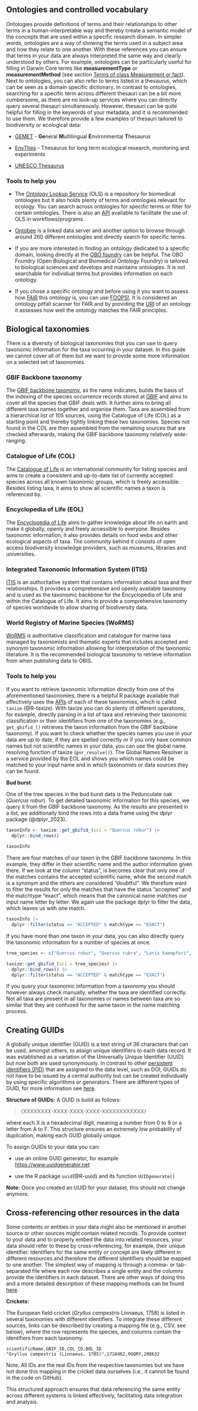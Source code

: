 ## Ontologies and controlled vocabulary {#ontologies}

Ontologies provide definitions of terms and their relationships to other terms in a human-interpretable way and thereby create a semantic model of the concepts that are used within a specific research domain. In simpler words, ontologies are a way of showing the terms used in a subject area and how they relate to one another. With these references you can ensure that terms in your data are always interpreted the same way and clearly understood by others. For example, ontologies can be particularly useful for filling in Darwin Core terms like **measurementType** or **measurementMethod** (see section [Terms of class Measurement or fact](#mof)). Next to ontologies, you can also refer to terms listed in a thesaurus, which can be seen as a domain specific dictionary. In contrast to ontologies, searching for a specific term across different thesauri can be a bit more cumbersome, as there are no look-up services where you can directly query several thesauri simultaneously.  However, thesauri can be quite helpful for filling in the keywords of your metadata, and it is recommended to use them. We therefore provide a few examples of thesauri tailored to biodiversity or ecological data:

-   [GEMET](https://www.eionet.europa.eu/gemet/en/themes/) - **Ge**neral **M**ultilingual **E**nvironmental **T**hesaurus

-   [EnvThes](https://vocabs.lter-europe.net/envthes/en/) - Thesaurus for long term ecological research, monitoring and experiments

-   [UNESCO Thesaurus](https://vocabularies.unesco.org/browser/thesaurus/en/)

### Tools to help you

-   The [Ontology Lookup Service](http://ebi.ac.uk/ols4/) (OLS) is a repository for biomedical ontologies but it also holds plenty of terms and ontologies relevant for ecology. You can search across ontologies for specific terms or filter for certain ontologies. There is also an [API](#API) available to facilitate the use of OLS in workflows/programs.

-   [Ontobee](http://ontobee.org) is a linked data server and another option to browse through around 260 different ontologies and directly search for specific terms.

-   If you are more interested in finding an ontology dedicated to a specific domain, looking directly at the [OBO foundry](http://obofoundry.org/) can be helpful. The OBO Foundry (Open Biological and Biomedical Ontology Foundry) is tailored to biological sciences and develops and maintains ontologies. It is not searchable for individual terms but provides information on each ontology.

-   If you chose a specific ontology and before using it you want to assess how [FAIR](#FAIR) this ontology is, you can use [FOOPS!](https://foops.linkeddata.es/FAIR_validator.html#). It is considered an ontology pitfall scanner for FAIR and by providing the [URI](#URI) of an ontology it assesses how well the ontology matches the FAIR principles.

## Biological taxonomies

There is a diversity of biological taxonomies that you can use to query taxonomic information for the taxa occurring in your dataset. In this guide we cannot cover all of them but we want to provide some more information on a selected set of taxonomies.

### GBIF Backbone taxonomy

The [GBIF backbone taxonomy](https://doi.org/10.15468/39omei), as the name indicates, builds the basis of the indexing of the species occurrence records stored at [GBIF](#GBIF) and aims to cover all the species that GBIF deals with. It further aims to bring all different taxa names together and organise them. Taxa are assembled from a hierarchical list of 105 sources, using the Catalogue of Life (COL) as a starting point and thereby tightly linking these two taxonomies. Species not found in the COL are then assembled from the remaining sources that are checked afterwards, making the GBIF backbone taxonomy relatively wide-ranging.

### Catalogue of Life (COL)

The [Catalogue of Life](https://www.catalogueoflife.org/) is an international community for listing species and aims to create a consistent and up-to-date list of currently accepted species across all known taxonomic groups, which is freely accessible. Besides listing taxa, it aims to show all scientific names a taxon is referenced by.

### Encyclopedia of Life (EOL)

The [Encyclopedia of Life](https://www.eol.org/) aims to gather knowledge about life on earth and make it globally, openly and freely accessible to everyone. Besides taxonomic information, it also provides details on food webs and other ecological aspects of taxa. The community behind it consists of open access biodiversity knowledge providers, such as museums, libraries and universities.

### Integrated Taxonomic Information System (ITIS)

[ITIS](https://www.itis.gov/) is an authoritative system that contains information about taxa and their relationships. It provides a comprehensive and openly available taxonomy and is used as the taxonomic backbone for the Encyclopedia of Life and within the Catalogue of Life. It aims to provide a comprehensive taxonomy of species worldwide to allow sharing of biodiversity data.

### World Registry of Marine Species (WoRMS)

[WoRMS](https://www.marinespecies.org/) is authoritative classification and catalogue for marine taxa managed by taxonomists and thematic experts that includes accepted and synonym taxonomic information allowing for interpretation of the taxonomic literature. It is the recommended biological taxonomy to retrieve information from when publishing data to OBIS.

### Tools to help you

If you want to retrieve taxonomic information directly from one of the aforementioned taxonomies, there is a helpful R package available that effectively uses the [APIs](#API) of each of these taxonomies, which is called `taxize` (@R-taxize). With taxize you can do plenty of different operations, for example, directly parsing in a list of taxa and retrieving their taxonomic classification or their identifiers from one of the taxonomies (e.g., `get_gbifid_()` retrieves the taxon information from the GBIF backbone taxonomy). If you want to check whether the species names you use in your data are up to date, if they are spelled correctly or if you only have common names but not scientific names in your data, you can use the global name resolving function of taxize (`gnr_resolve()`). The Global Names Resolver is a service provided by the EOL and shows you which names could be matched to your input name and in which taxonomies or data sources they can be found.

::: {.examplebox .exampleimg}
**Bud burst**:

One of the tree species in the bud burst data is the Pedunculate oak (*Quercus robur*). To get detailed taxonomic information for this species, we query it from the GBIF backbone taxonomy. As the results are presented in a list, we additionally bind the rows into a data frame using the dplyr package (@dplyr_2023).

```r
taxonInfo <- taxize::get_gbifid_(sci = "Quercus robur") |>
  dplyr::bind_rows()
  
taxonInfo
```

There are four matches of our taxon in the GBIF backbone taxonomy. In this example, they differ in their scientific name and the author information given there. If we look at the column "status", is becomes clear that only one of the matches contains the accepted scientific name, while the second match is a synonym and the others are considered "doubtful". We therefore want to filter the results for only the matches that have the status "accepted" and the matchtype "exact", which means that the canonical name matches our input name letter by letter. We again use the package dplyr to filter the data, which leaves us with one match.

```r
taxonInfo |> 
  dplyr::filter(status == "ACCEPTED" & matchtype == "EXACT")
```

If you have more than one taxon in your data, you can also directly query the taxonomic information for a number of species at once.

```r

tree_species <- c("Quercus robur", "Quercus rubra", "Larix kaempferi", "Pinus sylvestris", "Betula pendula")

taxize::get_gbifid_(sci = tree_species) |>
  dplyr::bind_rows() |>
  dplyr::filter(status == "ACCEPTED" & matchtype == "EXACT")
```
:::

If you query your taxonomic information from a taxonomy you should however always check manually, whether the taxa are identified correctly. Not all taxa are present in all taxonomies or names between taxa are so similar that they are confused for the same taxon in the name matching process.

## Creating GUIDs {#GUIDcreation}

A globally unique identifier (GUID) is a text string of 36 characters that can be used, amongst others, to assign unique identifiers to each data record. It was established as a variation of the Universally Unique Identifier (UUID) but now both are used synonymously. In contrast to other [persistent identifiers (PID)](#PID) that are assigned to the data level, such as DOI, GUIDs do not have to be issued by a central authority but can be created individually by using specific algorithms or generators. There are different types of GUID, for more information see [here](https://www.techtarget.com/searchwindowsserver/definition/GUID-global-unique-identifier).

**Structure of GUIDs:** A GUID is build as follows:

> {XXXXXXXX-XXXX-XXXX-XXXX-XXXXXXXXXXXX}

where each X is a hexadecimal digit, meaning a number from 0 to 9 or a letter from A to F. This structure ensures an extremely low probability of duplication, making each GUID globally unique.

To assign GUIDs to your data you can:

-   use an online GUID generator, for example <https://www.uuidgenerator.net>

-   use the R package `uuid`(@R-uuid) and its function `UUIDgenerate()`

**Note:** Once you created an UUID for your dataset, this should not change anymore.

## Cross-referencing other resources in the data {#crossref-in-data}

Some contents or entities in your data might also be mentioned in another source or other sources might contain related records. To provide context to your data and to properly embed the data into related resources, your data should refer to these by cross-referencing, for example, their unique identifier. Identifiers for the same entity or concept are likely different in different resources and therefore the different identifiers should be mapped to one another. The simplest way of mapping is through a comma- or tab-separated file where each row describes a single entity and the columns provide the identifiers in each dataset. There are other ways of doing this and a more detailed description of these mapping methods can be found [here](https://faircookbook.elixir-europe.org/content/recipes/interoperability/identifier-mapping.html).

::: {.examplebox .exampleimg}
**Crickets:**

The European field cricket (*Gryllus campestris* Linnaeus, 1758) is listed in several taxonomies with different identifiers. To integrate these different sources, links can be described by creating a mapping file (e.g., CSV, see below), where the row represents the species, and columns contain the identifiers from each taxonomy.

```         
scientificName,GBIF_ID,COL_ID,BOL_ID
"Gryllus campestris (Linnaeus, 1785)",1716462,9GQRY,208632
```

Note: All IDs are the real IDs from the respective taxonomies but we have not done this mapping in the cricket data ourselves (i.e., it cannot be found in the code on GitHub).
:::

This structured approach ensures that data referencing the same entity across different systems is linked effectively, facilitating data integration and analysis.

<div>
